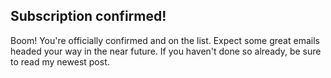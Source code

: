 
<main>
  <section>
    <h1>Subscription confirmed!</h1>
    <p>
      Boom! You're officially confirmed and on the list.
      Expect some great emails headed your way in the near future.
      If you haven't done so already, be sure to read my newest post.
    </p>
    <LatestBlogPost HeadingLevel={'h2'} />
  </section>
</main>
